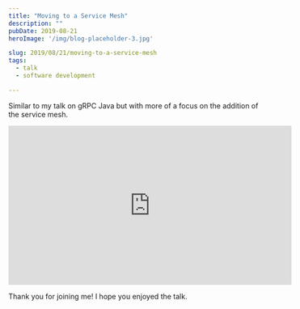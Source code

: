```yaml
---
title: "Moving to a Service Mesh"
description: ""
pubDate: 2019-08-21
heroImage: '/img/blog-placeholder-3.jpg'

slug: 2019/08/21/moving-to-a-service-mesh
tags:
  - talk
  - software development

---
```


<p>
  Similar to my talk on gRPC Java but with more of a focus on the addition of the service mesh.
</p>

<div style="text-align: center">
  <iframe width="560" height="315" src="https://www.youtube.com/embed/UkrFuGgxMu0" frameborder="0" allow="accelerometer; autoplay; clipboard-write; encrypted-media; gyroscope; picture-in-picture" allowfullscreen></iframe>
</div>

<p>
  Thank you for joining me!
  I hope you enjoyed the talk.
</p>

